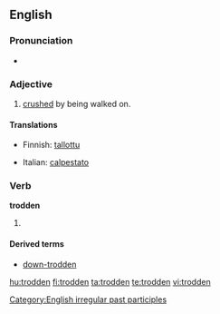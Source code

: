 ==English==

===Pronunciation===
* {{IPA|/'tɻɔdən/}}
*: {{rhymes|ɒdən}}

===Adjective===
{{en-adj}}

# [[crushed]] by being walked on.

====Translations====
{{trans-top|crushed by being walked on}}
* Finnish: [[tallottu]]
{{trans-mid}}
* Italian: [[calpestato]]
{{trans-bottom}}

===Verb===
'''trodden'''

# {{past participle of|[[tread]]}}

====Derived terms====
* [[down-trodden]]

[[Category:English irregular past participles]]

[[hu:trodden]]
[[fi:trodden]]
[[ta:trodden]]
[[te:trodden]]
[[vi:trodden]]